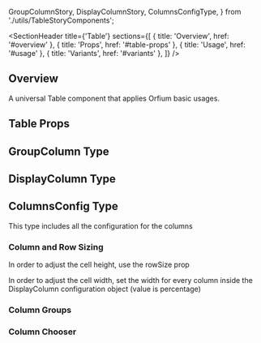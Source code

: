   GroupColumnStory,
  DisplayColumnStory,
  ColumnsConfigType,
} from './utils/TableStoryComponents';

<Meta of={TableStories} />

<SectionHeader
  title={'Table'}
  sections={[
    { title: 'Overview', href: '#overview' },
    { title: 'Props', href: '#table-props' },
    { title: 'Usage', href: '#usage' },
    { title: 'Variants', href: '#variants' },
  ]}
/>

## Overview

A universal Table component that applies Orfium basic usages.

## Table Props

<ArgTypes of={Table} />

## GroupColumn Type

<ArgTypes of={GroupColumnStory} />

## DisplayColumn Type

<ArgTypes of={DisplayColumnStory} />

## ColumnsConfig Type

This type includes all the configuration for the columns

<ArgTypes of={ColumnsConfigType} />

<SubsectionHeader title="Variants" />

### Column and Row Sizing

<Tip>In order to adjust the cell height, use the rowSize prop</Tip>

<Tip>
  In order to adjust the cell width, set the width for every column inside the DisplayColumn
  configuration object (value is percentage)
</Tip>

<Canvas of={TableStories.ColumnAndRowSizing} />

### Column Groups

<Canvas of={TableStories.ColumnGroups} />

### Column Chooser

<Canvas of={TableStories.ColumnChooser} />
